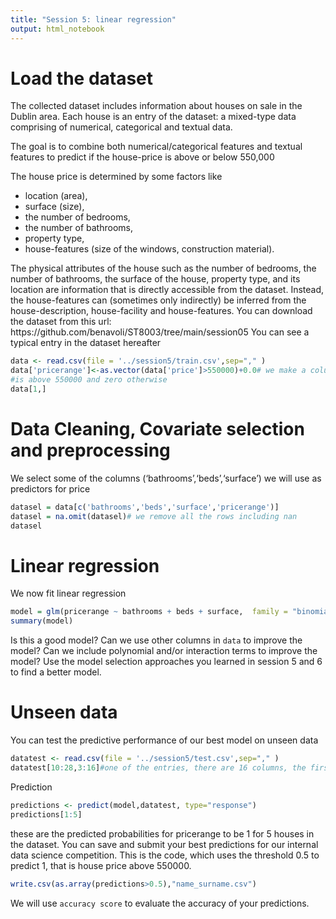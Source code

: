 ```yaml
---
title: "Session 5: linear regression"
output: html_notebook
---
```


# Load the dataset 
The collected dataset includes information about houses on sale in the Dublin area. Each house is an entry of the dataset: a mixed-type data comprising of numerical, categorical and textual data.

The goal is to combine both numerical/categorical features and textual features to predict if the house-price is above or below 550,000

The house price is determined by some factors like

* location (area),
* surface (size),
* the number of bedrooms,
* the number of bathrooms,
* property type,
* house-features (size of the windows, construction material).

The physical attributes of the house such as the number of bedrooms, the number of bathrooms, the surface of the house, property type, and its location are information that is directly accessible from the dataset.
Instead, the house-features can (sometimes only indirectly) be inferred from the house-description, house-facility and house-features.
You can download the dataset from this url:
https://github.com/benavoli/ST8003/tree/main/session05
You can see a typical entry in the dataset hereafter

```r
data <- read.csv(file = '../session5/train.csv',sep="," )
data['pricerange']<-as.vector(data['price']>550000)+0.0# we make a column which is 1 when price 
#is above 550000 and zero otherwise
data[1,]
```

# Data Cleaning, Covariate selection and preprocessing
We select some of the columns ('bathrooms','beds','surface') we will use as predictors for price
```r
datasel = data[c('bathrooms','beds','surface','pricerange')]
datasel = na.omit(datasel)# we remove all the rows including nan
datasel
```

# Linear regression
We now fit linear regression
```r
model = glm(pricerange ~ bathrooms + beds + surface,  family = "binomial", data = datasel)
summary(model)
```
Is this a good model? Can we use other columns in `data` to improve the model?
Can we include polynomial and/or interaction terms to improve the model?
Use the model selection approaches you learned in session 5 and 6 to find a better model.


# Unseen data
You can test the predictive performance of our best model on unseen data
```r
datatest <- read.csv(file = '../session5/test.csv',sep="," )
datatest[10:28,3:16]#one of the entries, there are 16 columns, the first two columns are just ids. The price column is not reported. You have to predict the price for all the entries in dataset
```

Prediction
```r
predictions <- predict(model,datatest, type="response")
predictions[1:5]
```
these are the predicted probabilities for pricerange to be 1 for 5 houses in the dataset. You can save and submit your best predictions for our internal data science competition. This is the
code, which uses the threshold 0.5 to predict 1, that is house price above 550000.

```r
write.csv(as.array(predictions>0.5),"name_surname.csv")
```
We will use `accuracy score` to evaluate the accuracy of
your predictions.